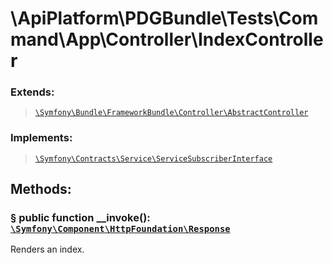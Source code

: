 
<Head><title>IndexController</title></Head>

# \ApiPlatform\PDGBundle\Tests\Command\App\Controller\IndexController

### Extends:

> [`\Symfony\Bundle\FrameworkBundle\Controller\AbstractController`](https://symfony.com/doc/current/index.html)

### Implements:

> [`\Symfony\Contracts\Service\ServiceSubscriberInterface`](https://symfony.com/doc/current/index.html)

## Methods:

### <a className="anchor" href="#method-__invoke" id="method-__invoke">§</a> public function <span className="token function">__invoke</span>(): <span className="token keyword">[`\Symfony\Component\HttpFoundation\Response`](https://symfony.com/doc/current/index.html)</span>

Renders an index.
